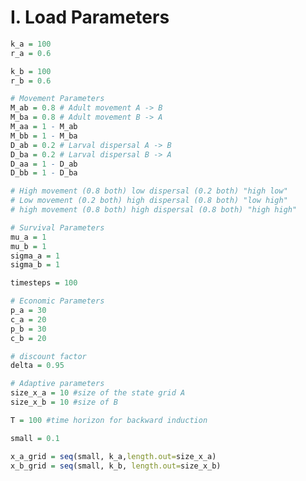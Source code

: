 # I. Load Parameters

```r

k_a = 100
r_a = 0.6

k_b = 100
r_b = 0.6

# Movement Parameters
M_ab = 0.8 # Adult movement A -> B 
M_ba = 0.8 # Adult movement B -> A
M_aa = 1 - M_ab
M_bb = 1 - M_ba
D_ab = 0.2 # Larval dispersal A -> B
D_ba = 0.2 # Larval dispersal B -> A
D_aa = 1 - D_ab
D_bb = 1 - D_ba

# High movement (0.8 both) low dispersal (0.2 both) "high low"
# Low movement (0.2 both) high dispersal (0.8 both) "low high"
# high movement (0.8 both) high dispersal (0.8 both) "high high"

# Survival Parameters
mu_a = 1
mu_b = 1
sigma_a = 1
sigma_b = 1

timesteps = 100

# Economic Parameters
p_a = 30
c_a = 20
p_b = 30
c_b = 20

# discount factor
delta = 0.95

# Adaptive parameters
size_x_a = 10 #size of the state grid A
size_x_b = 10 #size of B

T = 100 #time horizon for backward induction

small = 0.1

x_a_grid = seq(small, k_a,length.out=size_x_a)
x_b_grid = seq(small, k_b, length.out=size_x_b)

```